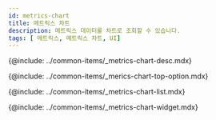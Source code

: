 ```yaml
---
id: metrics-chart
title: 메트릭스 차트
description: 메트릭스 데이터를 차트로 조회할 수 있습니다. 
tags: [ 메트릭스, 메트릭스 차트, UI]
---
```



<!-- 개요 -->
{@include: ../common-items/_metrics-chart-desc.mdx}

<ProdImg img='metrics-chart-all.png' desc='' />

<!-- 상단 옵션 -->
{@include: ../common-items/_merics-chart-top-option.mdx}

<!-- 지표 목록 -->
{@include: ../common-items/_metrics-chart-list.mdx}

<!-- 차트 위젯 -->
{@include: ../common-items/_metrics-chart-widget.mdx}  